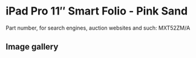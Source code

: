 # iPad Pro 11″ Smart Folio - Pink Sand

Part number, for search engines, auction websites and such: MXT52ZM/A

## Image gallery

<div style={{ width: "768px" }}>
  <GalleryComponent
    images={[
      {
        original: "/everysource/MXT52",
        thumbnail: "/everypreview/MXT52",
      },
      {
        original: "/everysource/MXT52_AV1",
        thumbnail: "/everypreview/MXT52_AV1",
      },
      {
        original: "/everysource/MXT52_AV2",
        thumbnail: "/everypreview/MXT52_AV2",
      },
      {
        original: "/everysource/MXT52_AV3",
        thumbnail: "/everypreview/MXT52_AV3",
      },
      {
        original: "/everysource/MXT52_AV4",
        thumbnail: "/everypreview/MXT52_AV4",
      },
      {
        original: "/everysource/MXT52_AV5",
        thumbnail: "/everypreview/MXT52_AV5",
      }
    ]}
  />
</div>